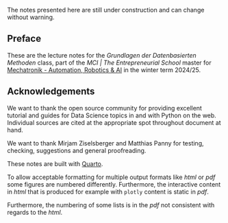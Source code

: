 :::{.callout-warning}
The notes presented here are still under construction and can change without warning.
:::

## Preface {.unnumbered}

These are the lecture notes for the _Grundlagen der Datenbasierten Methoden_ class, part of the _MCI | The Entrepreneurial School_ master for [Mechatronik - Automation, Robotics & AI](https://www.mci.edu/de/studium/master/mechatronik-automation-robotics-ai#im_studium) in the winter term 2024/25.

## Acknowledgements {.unnumbered}

We want to thank the open source community for providing excellent tutorial and guides for Data Science topics in and with Python on the web.
Individual sources are cited at the appropriate spot throughout document at hand.

We want to thank Mirjam Ziselsberger and Matthias Panny for testing, checking, suggestions and general proofreading.

These notes are built with [Quarto](https://quarto.org/).

::: {.content-visible unless-format="html"}
:::: {.callout-note}
To allow acceptable formatting for multiple output formats like _html_ or _pdf_ some figures are numbered differently.
Furthermore, the interactive content in _html_ that is produced for example with `plotly` content is static in _pdf_.

Furthermore, the numbering of some lists is in the _pdf_ not consistent with regards to the _html_.
::::
:::
